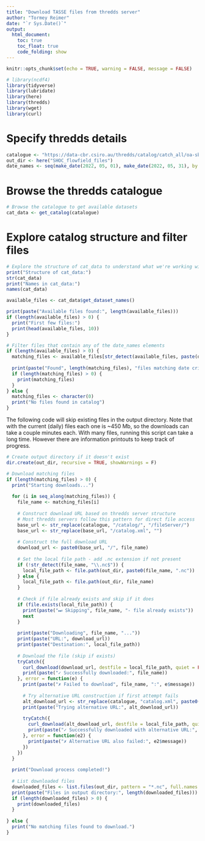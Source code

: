 ```yaml
---
title: "Download TASSE files from thredds server"
author: "Tormey Reimer"
date: "`r Sys.Date()`"
output: 
  html_document:
    toc: true
    toc_float: true
    code_folding: show
---
```


```r
knitr::opts_chunk$set(echo = TRUE, warning = FALSE, message = FALSE)

# library(ncdf4)
library(tidyverse)
library(lubridate)
library(here)
library(thredds)
library(wget)
library(curl)
```

# Specify thredds details

```r
catalogue <- "https://data-cbr.csiro.au/thredds/catalog/catch_all/oa-sb-recom/tasse-hydro-1.5/catalog.xml"
out_dir <- here("SHOC_flowfield_files")
date_names <- seq(make_date(2022, 05, 01), make_date(2022, 05, 31), by = "days") %>% as.character() %>% str_c("tasse_simple_", .)
```

# Browse the thredds catalogue

```r
# Browse the catalogue to get available datasets
cat_data <- get_catalog(catalogue)
```

# Explore catalog structure and filter files

```r
# Explore the structure of cat_data to understand what we're working with
print("Structure of cat_data:")
str(cat_data)
print("Names in cat_data:")
names(cat_data)

available_files <- cat_data$get_dataset_names()

print(paste("Available files found:", length(available_files)))
if (length(available_files) > 0) {
  print("First few files:")
  print(head(available_files, 10))
}
```

```r
# Filter files that contain any of the date_names elements
if (length(available_files) > 0) {
  matching_files <- available_files[str_detect(available_files, paste(date_names, collapse = "|"))]
  
  print(paste("Found", length(matching_files), "files matching date criteria:"))
  if (length(matching_files) > 0) {
    print(matching_files)
  }
} else {
  matching_files <- character(0)
  print("No files found in catalog")
}
```

The following code will skip existing files in the output directory. Note that with the current (daily) files each one is ~450 Mb, so the downloads can take a couple minutes each. With many files, running this script can take a long time. However there are information printouts to keep track of progress.

```r
# Create output directory if it doesn't exist
dir.create(out_dir, recursive = TRUE, showWarnings = F)

# Download matching files
if (length(matching_files) > 0) {
  print("Starting downloads...")
  
  for (i in seq_along(matching_files)) {
    file_name <- matching_files[i]
    
    # Construct download URL based on thredds server structure
    # Most thredds servers follow this pattern for direct file access
    base_url <- str_replace(catalogue, "/catalog/", "/fileServer/")
    base_url <- str_replace(base_url, "/catalog.xml", "")
    
    # Construct the full download URL
    download_url <- paste0(base_url, "/", file_name)
    
    # Set the local file path - add .nc extension if not present
    if (!str_detect(file_name, "\\.nc$")) {
      local_file_path <- file.path(out_dir, paste0(file_name, ".nc"))
    } else {
      local_file_path <- file.path(out_dir, file_name)
    }
    
    # Check if file already exists and skip if it does
    if (file.exists(local_file_path)) {
      print(paste("⏭ Skipping", file_name, "- file already exists"))
      next
    }
    
    print(paste("Downloading", file_name, "..."))
    print(paste("URL:", download_url))
    print(paste("Destination:", local_file_path))
    
    # Download the file (skip if exists)
    tryCatch({
      curl_download(download_url, destfile = local_file_path, quiet = FALSE)
      print(paste("✓ Successfully downloaded:", file_name))
    }, error = function(e) {
      print(paste("✗ Failed to download", file_name, ":", e$message))
      
      # Try alternative URL construction if first attempt fails
      alt_download_url <- str_replace(catalogue, "catalog.xml", paste0("fileServer/", file_name))
      print(paste("Trying alternative URL:", alt_download_url))
      
      tryCatch({
        curl_download(alt_download_url, destfile = local_file_path, quiet = FALSE)
        print(paste("✓ Successfully downloaded with alternative URL:", file_name))
      }, error = function(e2) {
        print(paste("✗ Alternative URL also failed:", e2$message))
      })
    })
  }
  
  print("Download process completed!")
  
  # List downloaded files
  downloaded_files <- list.files(out_dir, pattern = "*.nc", full.names = FALSE)
  print(paste("Files in output directory:", length(downloaded_files)))
  if (length(downloaded_files) > 0) {
    print(downloaded_files)
  }
  
} else {
  print("No matching files found to download.")
}
```

```r

```